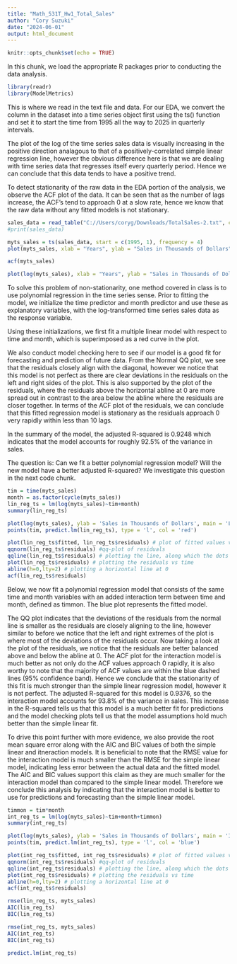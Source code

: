 ---
title: "Math_531T_Hw1_Total_Sales"
author: "Cory Suzuki"
date: "2024-06-01"
output: html_document
---

```{r setup, include=FALSE}
knitr::opts_chunk$set(echo = TRUE)
```

In this chunk, we load the appropriate R packages prior to conducting the data analysis.
```{r}
library(readr)
library(ModelMetrics)
```

This is where we read in the text file and data. For our EDA, we convert the column in the dataset into a time series object first using the ts() function and set it to start the time from 1995 all the way to 2025 in quarterly intervals. 

The plot of the log of the time series sales data is visually increasing in the positive direction analagous to that of a positively-correlated simple linear regression line, however the obvious difference here is that we are dealing with time series data that regresses itself every quarterly period. Hence we can conclude that this data tends to have a positive trend. 

To detect stationarity of the raw data in the EDA portion of the analysis, we observe the ACF plot of the data. It can be seen that as the number of lags increase, the ACF's tend to approach 0 at a slow rate, hence we know that the raw data without any fitted models is not stationary. 
```{r}
sales_data = read_table("C://Users/coryg/Downloads/TotalSales-2.txt", col_names = FALSE)
#print(sales_data)

myts_sales = ts(sales_data, start = c(1995, 1), frequency = 4)
plot(myts_sales, xlab = "Years", ylab = "Sales in Thousands of Dollars")

acf(myts_sales)

plot(log(myts_sales), xlab = "Years", ylab = "Sales in Thousands of Dollars", main = 'EDA')

```
To solve this problem of non-stationarity, one method covered in class is to use polynomial regression in the time series sense. Prior to fitting the model, we initialize the time predictor and month predictor and use these as explanatory variables, with the log-transformed time series sales data as the response variable. 

Using these initializations, we first fit a multiple linear model with respect to time and month, which is superimposed as a red curve in the plot. 

We also conduct model checking here to see if our model is a good fit for forecasting and prediction of future data. From the Normal QQ plot, we see that the residuals closely align with the diagonal, however we notice that this model is not perfect as there are clear deviations in the residuals on the left and right sides of the plot. This is also supported by the plot of the residuals, where the residuals above the horizontal abline at 0 are more spread out in contrast to the area below the abline where the residuals are closer together. In terms of the ACF plot of the residuals, we can conclude that this fitted regression model is stationary as the residuals approach 0 very rapidly within less than 10 lags.

In the summary of the model, the adjusted R-squared is 0.9248 which indicates that the model accounts for roughly 92.5% of the variance in sales.

The question is: Can we fit a better polynomial regression model? Will the new model have a better adjusted R-squared? We investigate this question in the next code chunk.
```{r}
tim = time(myts_sales)
month = as.factor(cycle(myts_sales))
lin_reg_ts = lm(log(myts_sales)~tim+month)
summary(lin_reg_ts)

plot(log(myts_sales), ylab = 'Sales in Thousands of Dollars', main = 'Linear Time Series Regression')
points(tim, predict.lm(lin_reg_ts), type = 'l', col = 'red')

plot(lin_reg_ts$fitted, lin_reg_ts$residuals) # plot of fitted values vs residuals 
qqnorm(lin_reg_ts$residuals) #qq-plot of residuals
qqline(lin_reg_ts$residuals) # plotting the line, along which the dots in qq-plot should lie 
plot(lin_reg_ts$residuals) # plotting the residuals vs time
abline(h=0,lty=2) # plotting a horizontal line at 0
acf(lin_reg_ts$residuals)

```
Below, we now fit a polynomial regression model that consists of the same time and month variables with an added interaction term between time and month, defined as timmon. The blue plot represents the fitted model.

The QQ plot indicates that the deviations of the residuals from the normal line is smaller as the residuals are closely aligning to the line, however similar to before we notice that the left and right extremes of the plot is where most of the deviations of the residuals occur. Now taking a look at the plot of the residuals, we notice that the residuals are better balanced above and below the abline at 0. The ACF plot for the interaction model is much better as not only do the ACF values approach 0 rapidly, it is also worthy to note that the majority of ACF values are within the blue dashed lines (95% confidence band). Hence we conclude that the stationarity of this fit is much stronger than the simple linear regression model, however it is not perfect. The adjusted R-squared for this model is 0.9376, so the interaction model accounts for 93.8% of the variance in sales. This increase in the R-squared tells us that this model is a much better fit for predictions and the model checking plots tell us that the model assumptions hold much better than the simple linear fit.

To drive this point further with more evidence, we also provide the root mean square error along with the AIC and BIC values of both the simple linear and itneraction models. It is beneficial to note that the RMSE value for the interaction model is much smaller than the RMSE for the simple linear model, indicating less error between the actual data and the fitted model. The AIC and BIC values support this claim as they are much smaller for the interaction model than compared to the simple linear model. Therefore we conclude this analysis by indicating that the interaction model is better to use for predictions and forecasting than the simple linear model.
```{r}

timmon = tim*month
int_reg_ts = lm(log(myts_sales)~tim+month+timmon)
summary(int_reg_ts)

plot(log(myts_sales), ylab = 'Sales in Thousands of Dollars', main = 'Interaction Term Time Series Regression')
points(tim, predict.lm(int_reg_ts), type = 'l', col = 'blue')

plot(int_reg_ts$fitted, int_reg_ts$residuals) # plot of fitted values vs residuals 
qqnorm(int_reg_ts$residuals) #qq-plot of residuals
qqline(int_reg_ts$residuals) # plotting the line, along which the dots in qq-plot should lie 
plot(int_reg_ts$residuals) # plotting the residuals vs time
abline(h=0,lty=2) # plotting a horizontal line at 0
acf(int_reg_ts$residuals)

rmse(lin_reg_ts, myts_sales)
AIC(lin_reg_ts)
BIC(lin_reg_ts)

rmse(int_reg_ts, myts_sales)
AIC(int_reg_ts)
BIC(int_reg_ts)

predict.lm(int_reg_ts)
```
